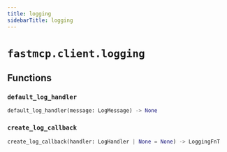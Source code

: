 ```yaml
---
title: logging
sidebarTitle: logging
---
```


# `fastmcp.client.logging`

## Functions

### `default_log_handler` <sup><a href="https://github.com/jlowin/fastmcp/blob/main/src/fastmcp/client/logging.py#L15" target="_blank"><Icon icon="github" style="width: 14px; height: 14px;" /></a></sup>

```python
default_log_handler(message: LogMessage) -> None
```

### `create_log_callback` <sup><a href="https://github.com/jlowin/fastmcp/blob/main/src/fastmcp/client/logging.py#L19" target="_blank"><Icon icon="github" style="width: 14px; height: 14px;" /></a></sup>

```python
create_log_callback(handler: LogHandler | None = None) -> LoggingFnT
```

